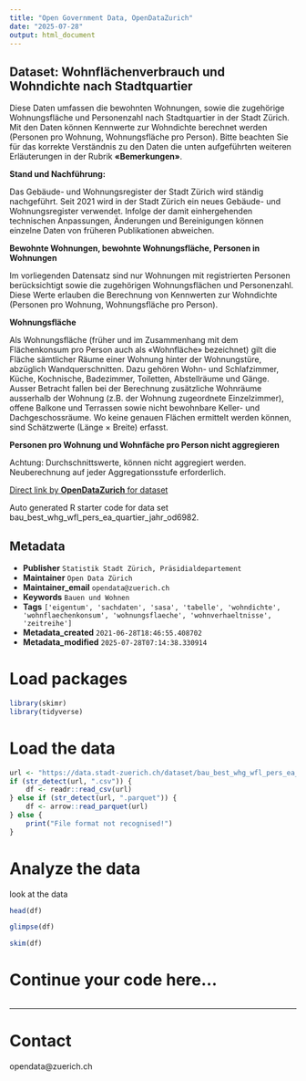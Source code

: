 ```yaml
---
title: "Open Government Data, OpenDataZurich"
date: "2025-07-28"
output: html_document
---
```


## Dataset: Wohnflächenverbrauch und Wohndichte nach Stadtquartier


Diese Daten umfassen die bewohnten Wohnungen, sowie die zugehörige Wohnungsfläche und Personenzahl nach Stadtquartier in der Stadt Zürich. Mit den Daten können Kennwerte zur Wohndichte berechnet werden (Personen pro Wohnung, Wohnungsfläche pro Person). 
Bitte beachten Sie für das korrekte Verständnis zu den Daten die unten aufgeführten weiteren Erläuterungen in der Rubrik **«Bemerkungen»**.



**Stand und Nachführung:**

Das Gebäude- und Wohnungsregister der Stadt Zürich wird ständig nachgeführt. Seit 2021 wird in der Stadt Zürich ein neues Gebäude- und Wohnungsregister verwendet. Infolge der damit einhergehenden technischen Anpassungen, Änderungen und Bereinigungen können einzelne Daten von früheren Publikationen abweichen.
 

[]()

**Bewohnte Wohnungen, bewohnte Wohnungsfläche, Personen in Wohnungen**

 Im vorliegenden Datensatz sind nur Wohnungen mit registrierten Personen berücksichtigt sowie die zugehörigen Wohnungsflächen und Personenzahl. Diese Werte erlauben die Berechnung von Kennwerten zur Wohndichte (Personen pro Wohnung, Wohnungsfläche pro Person).



[]()

**Wohnungsfläche**

 Als Wohnungsfläche (früher und im Zusammenhang mit dem Flächenkonsum pro Person auch als «Wohnfläche» bezeichnet) gilt die Fläche sämtlicher Räume einer Wohnung hinter der Wohnungstüre, abzüglich Wandquerschnitten. Dazu gehören Wohn- und Schlafzimmer, Küche, Kochnische, Badezimmer, Toiletten, Abstellräume und Gänge. Ausser Betracht fallen bei der Berechnung zusätzliche Wohnräume ausserhalb der Wohnung (z.B. der Wohnung zugeordnete Einzelzimmer), offene Balkone und Terrassen sowie nicht bewohnbare Keller- und Dachgeschossräume. Wo keine genauen Flächen ermittelt werden können, sind Schätzwerte (Länge × Breite) erfasst. 



[]()

**Personen pro Wohnung und Wohnfäche pro Person nicht aggregieren**

 Achtung: Durchschnittswerte, können nicht aggregiert werden. Neuberechnung auf jeder Aggregationsstufe erforderlich.



[]()



[Direct link by **OpenDataZurich** for dataset](https://data.stadt-zuerich.ch/dataset/bau_best_whg_wfl_pers_ea_quartier_jahr_od6982)

Auto generated R starter code for data set bau_best_whg_wfl_pers_ea_quartier_jahr_od6982.

## Metadata

- **Publisher** `Statistik Stadt Zürich, Präsidialdepartement`
- **Maintainer** `Open Data Zürich`
- **Maintainer_email** `opendata@zuerich.ch`
- **Keywords** `Bauen und Wohnen`
- **Tags** `['eigentum', 'sachdaten', 'sasa', 'tabelle', 'wohndichte', 'wohnflaechenkonsum', 'wohnungsflaeche', 'wohnverhaeltnisse', 'zeitreihe']`
- **Metadata_created** `2021-06-28T18:46:55.408702`
- **Metadata_modified** `2025-07-28T07:14:38.330914`


# Load packages

```r
library(skimr)
library(tidyverse)
```

# Load the data

```r
url <- "https://data.stadt-zuerich.ch/dataset/bau_best_whg_wfl_pers_ea_quartier_jahr_od6982/download/BAU698OD6982.csv"
if (str_detect(url, ".csv")) {
    df <- readr::read_csv(url)
} else if (str_detect(url, ".parquet")) {
    df <- arrow::read_parquet(url)
} else {
    print("File format not recognised!")
}
```

# Analyze the data

look at the data
```r
head(df)
```

```r
glimpse(df)
```

```r
skim(df)
```

# Continue your code here...

```r

```

------------------------------------------------------------------------

# Contact

opendata@zuerich.ch
